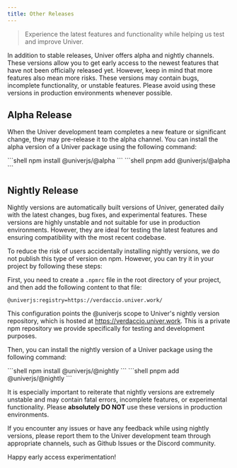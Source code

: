 ```yaml
---
title: Other Releases
---
```


> Experience the latest features and functionality while helping us test and improve Univer.

In addition to stable releases, Univer offers alpha and nightly channels. These versions allow you to get early access to the newest features that have not been officially released yet. However, keep in mind that more features also mean more risks. These versions may contain bugs, incomplete functionality, or unstable features. Please avoid using these versions in production environments whenever possible.

## Alpha Release

When the Univer development team completes a new feature or significant change, they may pre-release it to the alpha channel. You can install the alpha version of a Univer package using the following command:


<Tabs>
  <TabItem label="npm">
    ```shell
      npm install @univerjs/<package-name>@alpha
    ```
  </TabItem>
  <TabItem label="pnpm">
    ```shell
      pnpm add @univerjs/<package-name>@alpha
    ```
  </TabItem>
</Tabs>

## Nightly Release

Nightly versions are automatically built versions of Univer, generated daily with the latest changes, bug fixes, and experimental features. These versions are highly unstable and not suitable for use in production environments. However, they are ideal for testing the latest features and ensuring compatibility with the most recent codebase.

To reduce the risk of users accidentally installing nightly versions, we do not publish this type of version on npm. However, you can try it in your project by following these steps:

First, you need to create a `.npmrc` file in the root directory of your project, and then add the following content to that file:

```Properties title=".npmrc"
@univerjs:registry=https://verdaccio.univer.work/
```

This configuration points the @univerjs scope to Univer's nightly version repository, which is hosted at https://verdaccio.univer.work. This is a private npm repository we provide specifically for testing and development purposes.

Then, you can install the nightly version of a Univer package using the following command:

<Tabs>
  <TabItem label="npm">
    ```shell
      npm install @univerjs/<package-name>@nightly
    ```
  </TabItem>
  <TabItem label="pnpm">
    ```shell
      pnpm add @univerjs/<package-name>@nightly
    ```
  </TabItem>
</Tabs>

It is especially important to reiterate that nightly versions are extremely unstable and may contain fatal errors, incomplete features, or experimental functionality. Please **absolutely DO NOT** use these versions in production environments.

If you encounter any issues or have any feedback while using nightly versions, please report them to the Univer development team through appropriate channels, such as Github Issues or the Discord community.

Happy early access experimentation!
